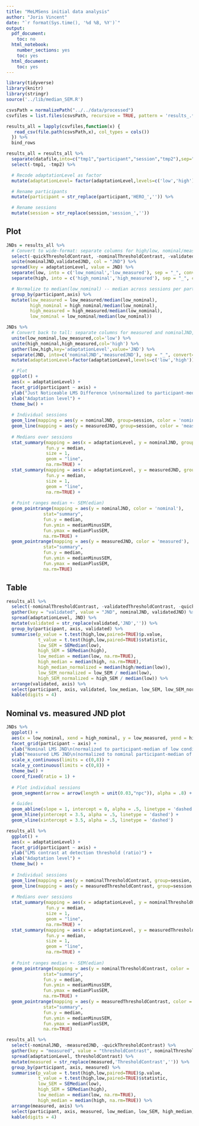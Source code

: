 ```yaml
---
title: "MeLMSens initial data analysis"
author: "Joris Vincent"
date: "`r format(Sys.time(), '%d %B, %Y')`"
output:
  pdf_document:
    toc: no
  html_notebook:
    number_sections: yes
    toc: yes
  html_document:
    toc: yes
---
```

```r
library(tidyverse)
library(knitr)
library(stringr)
source('../lib/median_SEM.R')
```
```r
csvsPath = normalizePath("../../data/processed")
csvfiles = list.files(csvsPath, recursive = TRUE, pattern = 'results_.*.csv')

results_all = lapply(csvfiles,function(x) {
   read_csv(file.path(csvsPath,x), col_types = cols())
  }) %>%
  bind_rows
```
```r
results_all = results_all %>%
  separate(datafile,into=c("tmp1","participant","session","tmp2"),sep="-") %>%
  select(-tmp1, -tmp2) %>%

  # Recode adaptationLevel as factor
  mutate(adaptationLevel= factor(adaptationLevel,levels=c('low','high'))) %>%

  # Rename participants
  mutate(participant = str_replace(participant,'HERO_','')) %>%

  # Rename sessions
  mutate(session = str_replace(session,'session_',''))
```
## Plot
```r
JNDs = results_all %>%
  # Convert to wide-format: separate columns for high/low, nominal/measured JND
  select(-quickThresholdContrast, -nominalThresholdContrast, -validatedThresholdContrast) %>%
  unite(nominalJND,validatedJND, col = "JND") %>%
  spread(key = adaptationLevel, value = JND) %>%
  separate(low, into = c('low_nominal','low_measured'), sep = "_", convert=TRUE) %>%
  separate(high, into = c('high_nominal','high_measured'), sep = "_", convert=TRUE) %>%

  # Normalize to median(low_nominal) -- median across sessions per participant per axis
  group_by(participant,axis) %>%
  mutate(low_measured = low_measured/median(low_nominal),
         high_nominal = high_nominal/median(low_nominal),
         high_measured = high_measured/median(low_nominal),
         low_nominal = low_nominal/median(low_nominal))
```
```r
JNDs %>% 
  # Convert back to tall: separate columns for measured and nominalJND, but separate rows for high/low
  unite(low_nominal,low_measured,col='low') %>%
  unite(high_nominal,high_measured,col='high') %>%
  gather(low,high,key='adaptationLevel',value='JND') %>%
  separate(JND, into=c('nominalJND','measuredJND'), sep = "_", convert=TRUE) %>%
  mutate(adaptationLevel=factor(adaptationLevel,levels=c('low','high'))) %>%

  # Plot
  ggplot() +
  aes(x = adaptationLevel) +
  facet_grid(participant ~ axis) +
  ylab("Just Noticeable LMS Difference \n(normalized to participant-median of low condition)") +
  xlab("Adaptation level") +
  theme_bw() +
  
  # Individual sessions
  geom_line(mapping = aes(y = nominalJND, group=session, color = 'nominal'), alpha = .4) +
  geom_line(mapping = aes(y = measuredJND, group=session, color = 'measured'), alpha = .4) +
  
  # Medians over sessions
  stat_summary(mapping = aes(x = adaptationLevel, y = nominalJND, group=1, color = 'nominal'),
               fun.y = median,
               size = 1,
               geom = "line",
               na.rm=TRUE) +
  stat_summary(mapping = aes(x = adaptationLevel, y = measuredJND, group=1, color = 'measured'),
               fun.y = median,
               size = 1,
               geom = "line",
               na.rm=TRUE) +
  
  # Point ranges median +- SEM(edian)
  geom_pointrange(mapping = aes(y = nominalJND, color = 'nominal'),
              stat="summary",
              fun.y = median,
              fun.ymin = medianMinusSEM,
              fun.ymax = medianPlusSEM,
              na.rm=TRUE) +  
  geom_pointrange(mapping = aes(y = measuredJND, color = 'measured'),
              stat="summary",
              fun.y = median,
              fun.ymin = medianMinusSEM,
              fun.ymax = medianPlusSEM,
              na.rm=TRUE)
```

## Table
```r
results_all %>%
  select(-nominalThresholdContrast, -validatedThresholdContrast, -quickThresholdContrast) %>%
  gather(key = "validated", value = "JND", nominalJND, validatedJND) %>%
  spread(adaptationLevel, JND) %>%
  mutate(validated = str_replace(validated,'JND','')) %>%
  group_by(participant, axis, validated) %>%
  summarise(p_value = t.test(high,low,paired=TRUE)$p.value,
            t_value = t.test(high,low,paired=TRUE)$statistic,
            low_SEM = SEMedian(low),
            high_SEM = SEMedian(high),
            low_median = median(low, na.rm=TRUE),
            high_median = median(high, na.rm=TRUE),
            high_median_normalized = median(high/median(low)),
            low_SEM_normalized = low_SEM / median(low),
            high_SEM_normalized = high_SEM / median(low)) %>%
  arrange(validated, axis) %>%
  select(participant, axis, validated, low_median, low_SEM, low_SEM_normalized, high_median, high_SEM, high_median_normalized, high_SEM_normalized, t_value, p_value) %>%
  kable(digits = 4)
```

\pagebreak

## Nominal vs. measured JND plot
```r
JNDs %>%
  ggplot() +
  aes(x = low_nominal, xend = high_nominal, y = low_measured, yend = high_measured) +
  facet_grid(participant ~ axis) +
  xlab("Nominal LMS JND\n(normalized to participant-median of low condition)") +
  ylab("measured LMS JND\n(normalized to nominal participant-median of low condition)") +
  scale_x_continuous(limits = c(0,8)) +
  scale_y_continuous(limits = c(0,8)) +
  theme_bw() +
  coord_fixed(ratio = 1) +
  
  # Plot individual sessions
  geom_segment(arrow = arrow(length = unit(0.03,"npc")), alpha = .8) +

  # Guides
  geom_abline(slope = 1, intercept = 0, alpha = .5, linetype = 'dashed') +
  geom_hline(yintercept = 3.5, alpha = .5, linetype = 'dashed') +
  geom_vline(xintercept = 3.5, alpha = .5, linetype = 'dashed')
```

```r
results_all %>%
  ggplot() +
  aes(x = adaptationLevel) +
  facet_grid(participant ~ axis) +
  ylab("LMS contrast at detection threshold (ratio)") +
  xlab("Adaptation level") +
  theme_bw() +
  
  # Individual sessions
  geom_line(mapping = aes(y = nominalThresholdContrast, group=session, color = 'nominal'), alpha = .4) +
  geom_line(mapping = aes(y = measuredThresholdContrast, group=session, color = 'measured'), alpha = .4) +
  
  # Medians over sessions
  stat_summary(mapping = aes(x = adaptationLevel, y = nominalThresholdContrast, group=1, color = 'nominal'),
               fun.y = median,
               size = 1,
               geom = "line",
               na.rm=TRUE) +
  stat_summary(mapping = aes(x = adaptationLevel, y = measuredThresholdContrast, group=1, color = 'measured'),
               fun.y = median,
               size = 1,
               geom = "line",
               na.rm=TRUE) +
  
  # Point ranges median +- SEM(edian)
  geom_pointrange(mapping = aes(y = nominalThresholdContrast, color = 'nominal'),
              stat="summary",
              fun.y = median,
              fun.ymin = medianMinusSEM,
              fun.ymax = medianPlusSEM,
              na.rm=TRUE) +  
  geom_pointrange(mapping = aes(y = measuredThresholdContrast, color = 'measured'),
              stat="summary",
              fun.y = median,
              fun.ymin = medianMinusSEM,
              fun.ymax = medianPlusSEM,
              na.rm=TRUE)
```

```r
results_all %>%
  select(-nominalJND, -measuredJND, -quickThresholdContrast) %>%
  gather(key = "measured", value = "thresholdContrast", nominalThresholdContrast, measuredThresholdContrast) %>%
  spread(adaptationLevel, thresholdContrast) %>%
  mutate(measured = str_replace(measured,'ThresholdContrast','')) %>%
  group_by(participant, axis, measured) %>%
  summarise(p_value = t.test(high,low,paired=TRUE)$p.value,
            t_value = t.test(high,low,paired=TRUE)$statistic,
            low_SEM = SEMedian(low),
            high_SEM = SEMedian(high),
            low_median = median(low, na.rm=TRUE),
            high_median = median(high, na.rm=TRUE)) %>%
  arrange(measured, axis) %>%
  select(participant, axis, measured, low_median, low_SEM, high_median, high_SEM, t_value, p_value) %>%
  kable(digits = 4)
```